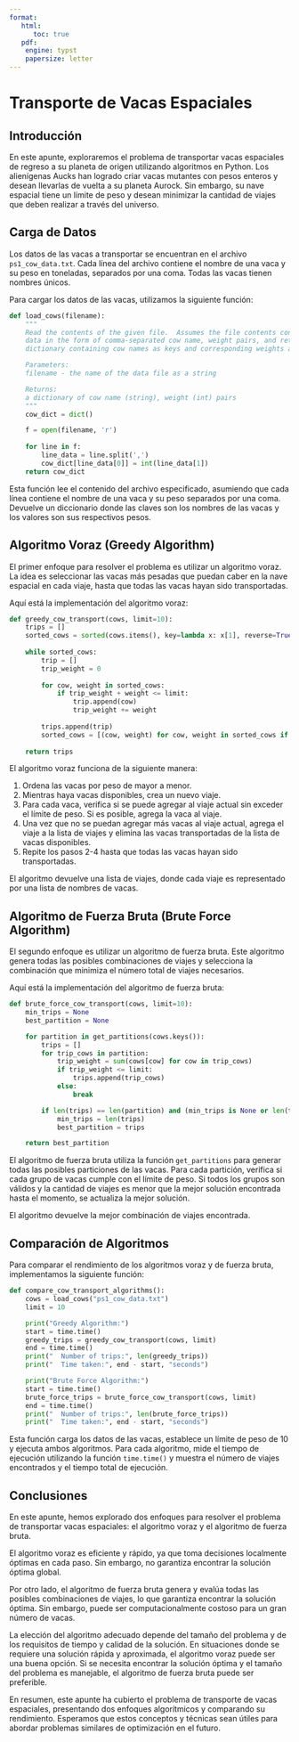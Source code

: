 ```yaml
---
format:
   html:
      toc: true
   pdf:
    engine: typst
    papersize: letter
---
```


# Transporte de Vacas Espaciales

## Introducción

En este apunte, exploraremos el problema de transportar vacas espaciales de regreso a su planeta de origen utilizando algoritmos en Python. Los alienígenas Aucks han logrado criar vacas mutantes con pesos enteros y desean llevarlas de vuelta a su planeta Aurock. Sin embargo, su nave espacial tiene un límite de peso y desean minimizar la cantidad de viajes que deben realizar a través del universo.

## Carga de Datos

Los datos de las vacas a transportar se encuentran en el archivo `ps1_cow_data.txt`. Cada línea del archivo contiene el nombre de una vaca y su peso en toneladas, separados por una coma. Todas las vacas tienen nombres únicos.

Para cargar los datos de las vacas, utilizamos la siguiente función:

```python
def load_cows(filename):
    """
    Read the contents of the given file.  Assumes the file contents contain
    data in the form of comma-separated cow name, weight pairs, and return a
    dictionary containing cow names as keys and corresponding weights as values.

    Parameters:
    filename - the name of the data file as a string

    Returns:
    a dictionary of cow name (string), weight (int) pairs
    """
    cow_dict = dict()

    f = open(filename, 'r')
    
    for line in f:
        line_data = line.split(',')
        cow_dict[line_data[0]] = int(line_data[1])
    return cow_dict
```

Esta función lee el contenido del archivo especificado, asumiendo que cada línea contiene el nombre de una vaca y su peso separados por una coma. Devuelve un diccionario donde las claves son los nombres de las vacas y los valores son sus respectivos pesos.

## Algoritmo Voraz (Greedy Algorithm)
El primer enfoque para resolver el problema es utilizar un algoritmo voraz. La idea es seleccionar las vacas más pesadas que puedan caber en la nave espacial en cada viaje, hasta que todas las vacas hayan sido transportadas.

Aquí está la implementación del algoritmo voraz:

```python
def greedy_cow_transport(cows, limit=10):
    trips = []
    sorted_cows = sorted(cows.items(), key=lambda x: x[1], reverse=True)
    
    while sorted_cows:
        trip = []
        trip_weight = 0
        
        for cow, weight in sorted_cows:
            if trip_weight + weight <= limit:
                trip.append(cow)
                trip_weight += weight
        
        trips.append(trip)
        sorted_cows = [(cow, weight) for cow, weight in sorted_cows if cow not in trip]
    
    return trips
```

El algoritmo voraz funciona de la siguiente manera:

1. Ordena las vacas por peso de mayor a menor.
2. Mientras haya vacas disponibles, crea un nuevo viaje.
3. Para cada vaca, verifica si se puede agregar al viaje actual sin exceder el límite de peso. Si es posible, agrega la vaca al viaje.
4. Una vez que no se puedan agregar más vacas al viaje actual, agrega el viaje a la lista de viajes y elimina las vacas transportadas de la lista de vacas disponibles.
5. Repite los pasos 2-4 hasta que todas las vacas hayan sido transportadas.

El algoritmo devuelve una lista de viajes, donde cada viaje es representado por una lista de nombres de vacas.

## Algoritmo de Fuerza Bruta (Brute Force Algorithm)
El segundo enfoque es utilizar un algoritmo de fuerza bruta. Este algoritmo genera todas las posibles combinaciones de viajes y selecciona la combinación que minimiza el número total de viajes necesarios.

Aquí está la implementación del algoritmo de fuerza bruta:

```python
def brute_force_cow_transport(cows, limit=10):
    min_trips = None
    best_partition = None

    for partition in get_partitions(cows.keys()):
        trips = []
        for trip_cows in partition:
            trip_weight = sum(cows[cow] for cow in trip_cows)
            if trip_weight <= limit:
                trips.append(trip_cows)
            else:
                break

        if len(trips) == len(partition) and (min_trips is None or len(trips) < min_trips):
            min_trips = len(trips)
            best_partition = trips

    return best_partition
````
El algoritmo de fuerza bruta utiliza la función `get_partitions` para generar todas las posibles particiones de las vacas. Para cada partición, verifica si cada grupo de vacas cumple con el límite de peso. Si todos los grupos son válidos y la cantidad de viajes es menor que la mejor solución encontrada hasta el momento, se actualiza la mejor solución.

El algoritmo devuelve la mejor combinación de viajes encontrada.

## Comparación de Algoritmos

Para comparar el rendimiento de los algoritmos voraz y de fuerza bruta, implementamos la siguiente función:

```python
def compare_cow_transport_algorithms():
    cows = load_cows("ps1_cow_data.txt")
    limit = 10

    print("Greedy Algorithm:")
    start = time.time()
    greedy_trips = greedy_cow_transport(cows, limit)
    end = time.time()
    print("  Number of trips:", len(greedy_trips))
    print("  Time taken:", end - start, "seconds")

    print("Brute Force Algorithm:")
    start = time.time()
    brute_force_trips = brute_force_cow_transport(cows, limit)
    end = time.time()
    print("  Number of trips:", len(brute_force_trips))
    print("  Time taken:", end - start, "seconds")
```
Esta función carga los datos de las vacas, establece un límite de peso de 10 y ejecuta ambos algoritmos. Para cada algoritmo, mide el tiempo de ejecución utilizando la función `time.time()` y muestra el número de viajes encontrados y el tiempo total de ejecución.

## Conclusiones
En este apunte, hemos explorado dos enfoques para resolver el problema de transportar vacas espaciales: el algoritmo voraz y el algoritmo de fuerza bruta.

El algoritmo voraz es eficiente y rápido, ya que toma decisiones localmente óptimas en cada paso. Sin embargo, no garantiza encontrar la solución óptima global.

Por otro lado, el algoritmo de fuerza bruta genera y evalúa todas las posibles combinaciones de viajes, lo que garantiza encontrar la solución óptima. Sin embargo, puede ser computacionalmente costoso para un gran número de vacas.

La elección del algoritmo adecuado depende del tamaño del problema y de los requisitos de tiempo y calidad de la solución. En situaciones donde se requiere una solución rápida y aproximada, el algoritmo voraz puede ser una buena opción. Si se necesita encontrar la solución óptima y el tamaño del problema es manejable, el algoritmo de fuerza bruta puede ser preferible.

En resumen, este apunte ha cubierto el problema de transporte de vacas espaciales, presentando dos enfoques algorítmicos y comparando su rendimiento. Esperamos que estos conceptos y técnicas sean útiles para abordar problemas similares de optimización en el futuro.